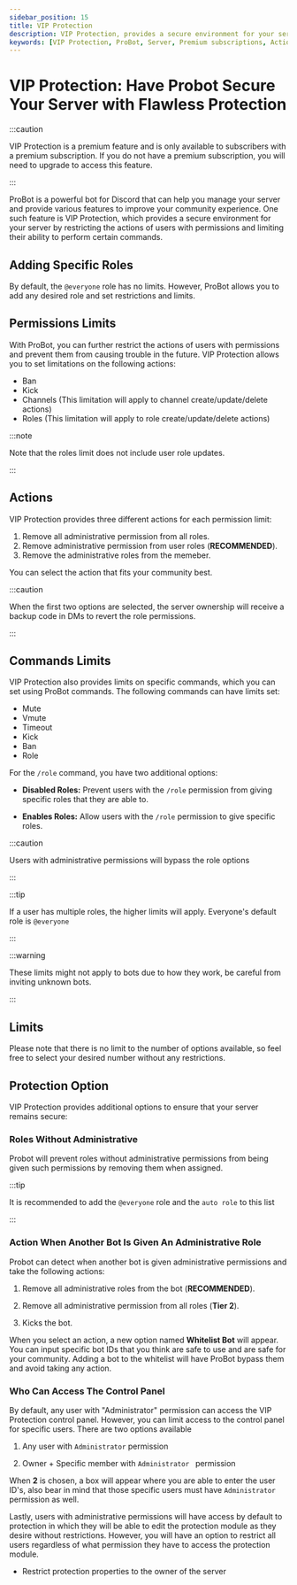 ```yaml
---
sidebar_position: 15
title: VIP Protection
description: VIP Protection, provides a secure environment for your server by restricting the actions of users with permissions and limiting their ability to perform certain commands and actions.
keywords: [VIP Protection, ProBot, Server, Premium subscriptions, Actions, Users, Permissions, Role, Discord, Channels, Commands, Mute, Kick, Ban, Bot, Control panel, Administrator, Protection module, Restrictions, Whitelist, Ownership, Community, Limits]
---
```


# VIP Protection: Have Probot Secure Your Server with Flawless Protection

:::caution 

VIP Protection is a premium feature and is only available to subscribers with a premium subscription. If you do not have a premium subscription, you will need to upgrade to access this feature.

:::

ProBot is a powerful bot for Discord that can help you manage your server and provide various features to improve your community experience. One such feature is VIP Protection, which provides a secure environment for your server by restricting the actions of users with permissions and limiting their ability to perform certain commands.

## Adding Specific Roles

By default, the `@everyone` role has no limits. However, ProBot allows you to add any desired role and set restrictions and limits.

## Permissions Limits 

With ProBot, you can further restrict the actions of users with permissions and prevent them from causing trouble in the future. VIP Protection allows you to set limitations on the following actions:

- Ban 
- Kick 
- Channels (This limitation will apply to channel create/update/delete actions) 
- Roles (This limitation will apply to role create/update/delete actions)

:::note 

Note that the roles limit does not include user role updates.

:::

## Actions 

VIP Protection provides three different actions for each permission limit:

1. Remove all administrative permission from all roles. 
2. Remove administrative permission from user roles (**RECOMMENDED**). 
3. Remove the administrative roles from the memeber. 

You can select the action that fits your community best.

:::caution

When the first two options are selected, the server ownership will receive a backup code in DMs to revert the role permissions.

:::

## Commands Limits 

VIP Protection also provides limits on specific commands, which you can set using ProBot commands. The following commands can have limits set:

- Mute 
- Vmute
- Timeout 
- Kick 
- Ban 
- Role 

For the `/role` command, you have two additional options:

- **Disabled Roles:** Prevent users with the `/role` permission from giving specific roles that they are able to.

- **Enables Roles:** Allow users with the `/role` permission to give specific roles.

:::caution

Users with administrative permissions will bypass the role options

:::

:::tip

If a user has multiple roles, the higher limits will apply. Everyone's default role is `@everyone`

:::

:::warning

These limits might not apply to bots due to how they work, be careful from inviting unknown bots.

:::

## Limits 

Please note that there is no limit to the number of options available, so feel free to select your desired number without any restrictions.


## Protection Option 

VIP Protection provides additional options to ensure that your server remains secure:

### Roles Without Administrative 

Probot will prevent roles without administrative permissions from being given such permissions by removing them when assigned.

:::tip

It is recommended to add the `@everyone` role and the `auto role` to this list 

:::

### Action When Another Bot Is Given An Administrative Role 

Probot can detect when another bot is given administrative permissions and take the following actions:

1. Remove all administrative roles from the bot (**RECOMMENDED**). 

2. Remove all administrative permission from all roles (**Tier 2**).

3. Kicks the bot.

When you select an action, a new option named **Whitelist Bot** will appear. You can input specific bot IDs that you think are safe to use and are safe for your community. Adding a bot to the whitelist will have ProBot bypass them and avoid taking any action.

### Who Can Access The Control Panel 

By default, any user with "Administrator" permission can access the VIP Protection control panel. However, you can limit access to the control panel for specific users. There are two options available

1. Any user with `Administrator` permission 

2. Owner + Specific member with `Administrator ` permission

When **2** is chosen, a box will appear where you are able to enter the user ID's, also bear in mind that those specific users must have `Administrator` permission as well. 

Lastly, users with administrative permissions will have access by default to protection in which they will be able to edit the protection module as they desire without restrictions. However, you will have an option to restrict all users regardless of what permission they have to access the protection module. 

- Restrict protection properties to the owner of the server


